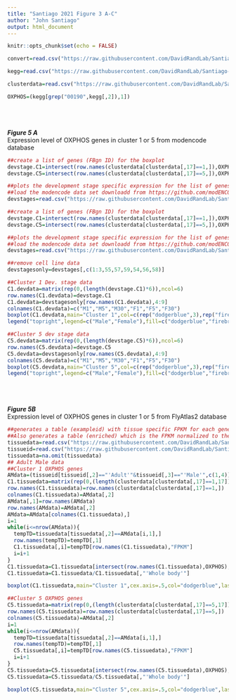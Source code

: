 ```yaml
---
title: "Santiago 2021 Figure 3 A-C"
author: "John Santiago"
output: html_document
---
```


```r
knitr::opts_chunk$set(echo = FALSE)
```

```r

convert=read.csv("https://raw.githubusercontent.com/DavidRandLab/Santiago-et-al-2021-BMC-Genomics/main/Data%20Files/FBgnConversionTable.csv",row.names=1)

kegg=read.csv("https://raw.githubusercontent.com/DavidRandLab/Santiago-et-al-2021-BMC-Genomics/main/Data%20Files/FBgn2KEGG.csv")

clusterdata=read.csv("https://raw.githubusercontent.com/DavidRandLab/Santiago-et-al-2021-BMC-Genomics/main/Data%20Files/MBcluster.seq%20Output.csv",row.names=1)

OXPHOS=(kegg[grep("00190",kegg[,2]),1])
```


<br  /><br  /><br  />
***Figure 5 A***<br  />
Expression level of OXPHOS genes in cluster 1 or 5 from modencode database<br  />
```r
##create a list of genes (FBgn ID) for the boxplot
devstage.C1=intersect(row.names(clusterdata[clusterdata[,17]==1,]),OXPHOS)
devstage.C5=intersect(row.names(clusterdata[clusterdata[,17]==5,]),OXPHOS)

##plots the development stage specific expression for the list of genes in a heatmap
##load the modencode data set downloadd from https://github.com/modENCODE-DCC/www/tree/master/html/docs/flyscores
devstages=read.csv("https://raw.githubusercontent.com/DavidRandLab/Santiago-et-al-2021-BMC-Genomics/main/Data%20Files/devstages.csv",header=T,row.names=1)

##create a list of genes (FBgn ID) for the boxplot
devstage.C1=intersect(row.names(clusterdata[clusterdata[,17]==1,]),OXPHOS)
devstage.C5=intersect(row.names(clusterdata[clusterdata[,17]==5,]),OXPHOS)

##plots the development stage specific expression for the list of genes in a heatmap
##load the modencode data set downloadd from https://github.com/modENCODE-DCC/www/tree/master/html/docs/flyscores
devstages=read.csv("https://raw.githubusercontent.com/DavidRandLab/Santiago-et-al-2021-BMC-Genomics/main/Data%20Files/devstages.csv",header=T,row.names=1)

##remove cell line data
devstagesonly=devstages[,c(1:3,55,57,59,54,56,58)]

##Cluster 1 Dev. stage data
C1.devdata=matrix(rep(0,(length(devstage.C1)*6)),ncol=6)
row.names(C1.devdata)=devstage.C1
C1.devdata=devstagesonly[row.names(C1.devdata),4:9]
colnames(C1.devdata)=c("M1","M5","M30","F1","F5","F30")
boxplot(C1.devdata,main="Cluster 1",col=c(rep("dodgerblue",3),rep("firebrick",3)))
legend("topright",legend=c("Male","Female"),fill=c("dodgerblue","firebrick"))

##Cluster 5 dev stage data
C5.devdata=matrix(rep(0,(length(devstage.C5)*6)),ncol=6)
row.names(C5.devdata)=devstage.C5
C5.devdata=devstagesonly[row.names(C5.devdata),4:9]
colnames(C5.devdata)=c("M1","M5","M30","F1","F5","F30")
boxplot(C5.devdata,main="Cluster 5",col=c(rep("dodgerblue",3),rep("firebrick",3)))
legend("topright",legend=c("Male","Female"),fill=c("dodgerblue","firebrick"))
```

<br  /><br  /><br  />
***Figure 5B***<br  />
Expression level of OXPHOS genes in cluster 1 or 5 from FlyAtlas2 database<br  />
```r
##generates a table (exampleid) with tissue specific FPKM for each gene in the tissue1 list
##Also generates a table (enriched) which is the FPKM normalized to the whole fly FPKM. Method is used by FlyAtlas2
tissuedata=read.csv("https://raw.githubusercontent.com/DavidRandLab/Santiago-et-al-2021-BMC-Genomics/main/Data%20Files/FlyAtlas2Data.csv",row.names=1)
tissueid=read.csv("https://raw.githubusercontent.com/DavidRandLab/Santiago-et-al-2021-BMC-Genomics/main/Data%20Files/FlyAtlasTissueIDKey.csv",row.names=2)
tissuedata=na.omit(tissuedata)
## Adult Male data
##Cluster 1 OXPHOS genes
AMdata=(tissueid[tissueid[,2]=="'Adult'"&tissueid[,3]=="'Male'",c(1,4)])
C1.tissuedata=matrix(rep(0,(length(clusterdata[clusterdata[,17]==1,17])*nrow(AMdata))),ncol=nrow(AMdata))
row.names(C1.tissuedata)=row.names(clusterdata[clusterdata[,17]==1,])
colnames(C1.tissuedata)=AMdata[,2]
AMdata[,1]=row.names(AMdata)
row.names(AMdata)=AMdata[,2]
AMdata=AMdata[colnames(C1.tissuedata),]
i=1
while(i<=nrow(AMdata)){
  tempTD=tissuedata[tissuedata[,2]==AMdata[i,1],]
  row.names(tempTD)=tempTD[,1]
  C1.tissuedata[,i]=tempTD[row.names(C1.tissuedata),"FPKM"]
  i=i+1
}
C1.tissuedata=C1.tissuedata[intersect(row.names(C1.tissuedata),OXPHOS),]
C1.tissuedata=C1.tissuedata/C1.tissuedata[,"'Whole body'"]

boxplot(C1.tissuedata,main="Cluster 1",cex.axis=.5,col="dodgerblue",las=2)

##Cluster 5 OXPHOS genes
C5.tissuedata=matrix(rep(0,(length(clusterdata[clusterdata[,17]==5,17])*nrow(AMdata))),ncol=nrow(AMdata))
row.names(C5.tissuedata)=row.names(clusterdata[clusterdata[,17]==5,])
colnames(C5.tissuedata)=AMdata[,2]
i=1
while(i<=nrow(AMdata)){
  tempTD=tissuedata[tissuedata[,2]==AMdata[i,1],]
  row.names(tempTD)=tempTD[,1]
  C5.tissuedata[,i]=tempTD[row.names(C5.tissuedata),"FPKM"]
  i=i+1
}
C5.tissuedata=C5.tissuedata[intersect(row.names(C5.tissuedata),OXPHOS),]
C5.tissuedata=C5.tissuedata/C5.tissuedata[,"'Whole body'"]

boxplot(C5.tissuedata,main="Cluster 5",cex.axis=.5,col="dodgerblue",las=2,ylim=c(0,8))
```